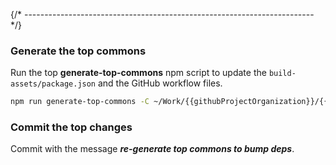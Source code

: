 
{/* ------------------------------------------------------------------------ */}

### Generate the top commons

Run the top **generate-top-commons** npm script to update the
`build-assets/package.json` and the GitHub workflow files.

```sh
npm run generate-top-commons -C ~/Work/{{githubProjectOrganization}}/{{githubProjectName}}.git
```

### Commit the top changes

Commit with the message _**re-generate top commons to bump deps**_.
